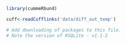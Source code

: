 ```r
library(cummeRbund)

cuff<-readCufflinks('data/diff_out_temp')

# Add downloading of packages to this file.
# Note the version of RSQLite - v1.1-2

```